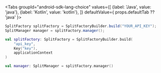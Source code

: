 
<Tabs
  groupId="android-sdk-lang-choice"
  values={[
    {label: 'Java', value: 'java'},
    {label: 'Kotlin', value: 'kotlin'},
  ]} defaultValue={ props.defaultTab ?? 'java' }>
  <TabItem value="java">

```java
SplitFactory splitFactory = SplitFactoryBuilder.build("YOUR_API_KEY");
SplitManager manager = splitFactory.manager();
```

  </TabItem>
  <TabItem value="kotlin">

```kotlin
val splitFactory: SplitFactory = SplitFactoryBuilder.build(
    "api_key",
    Key("key"),
    applicationContext
)

val manager: SplitManager = splitFactory.manager()
```

  </TabItem>
</Tabs>
